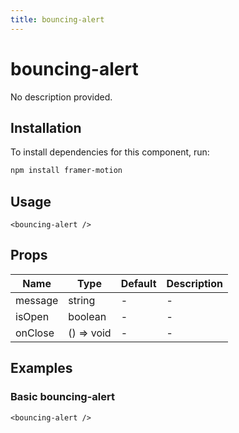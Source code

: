 ```yaml
---
title: bouncing-alert
---
```


# bouncing-alert

No description provided.

## Installation
To install dependencies for this component, run:
```bash
npm install framer-motion
```

## Usage
```tsx
<bouncing-alert />
```

## Props
| Name      | Type     | Default | Description                 |
|-----------|----------|---------|-----------------------------|
| message | string | - | - |
| isOpen | boolean | - | - |
| onClose | () => void | - | - |

## Examples

### Basic bouncing-alert
```tsx
<bouncing-alert />
```

